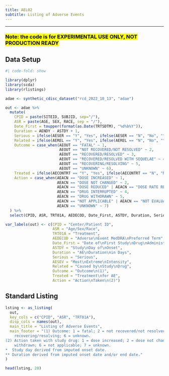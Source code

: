 ```yaml
---
title: AEL02
subtitle: Listing of Adverse Events
---
```


------------------------------------------------------------------------

### <mark style="background-color: #FFFF00">**Note: the code is for EXPERIMENTAL USE ONLY, NOT PRODUCTION READY**</mark>

::: panel-tabset
## Data Setup

```r
#| code-fold: show

library(dplyr)
library(scda)
library(rlistings)

adae <- synthetic_cdisc_dataset("rcd_2022_10_13", "adae")

out <- adae %>% 
  mutate(
    CPID = paste(SITEID, SUBJID, sep="/"),
    ASR = paste(AGE, SEX, RACE, sep = "/"),
    Date_First = toupper(format(as.Date(TRTSDTM), "%d%b%Y")),
    Duration = AENDY - ASTDY + 1,
    Serious = ifelse(AESER == "Y", "Yes", ifelse(AESER == "N", "No", "")),
    Related = ifelse(AEREL == "Y", "Yes", ifelse(AEREL == "N", "No", "")),
    Outcome = case_when(AEOUT == "FATAL" ~ 1,
                        AEOUT == "NOT RECOVERED/NOT RESOLVED" ~ 2,
                        AEOUT == "RECOVERED/RESOLVED" ~ 3,
                        AEOUT == "RECOVERED/RESOLVED WITH SEQUELAE" ~ 4,
                        AEOUT == "RECOVERING/RESOLVING" ~ 5,
                        AEOUT == "UNKNOWN" ~ 6),
    Treated = ifelse(AECONTRT == "Y", "Yes", ifelse(AECONTRT == "N", "No", "")),
    Action = case_when(AEACN == "DOSE INCREASED" ~ 1,
                       AEACN == "DOSE NOT CHANGED" ~ 2,
                       AEACN == "DOSE REDUCED" | AEACN == "DOSE RATE REDUCED" ~ 3,
                       AEACN == "DRUG INTERRUPTED" ~ 4,
                       AEACN == "DRUG WITHDRAWN" ~ 5,
                       AEACN == "NOT APPLICABLE" | AEACN == "NOT EVALUABLE" ~ 6,
                       AEACN == "UNKNOWN" ~ 7)
  ) %>% 
  select(CPID, ASR, TRT01A, AEDECOD, Date_First, ASTDY, Duration, Serious, AESEV,  Related, Outcome, Treated, Action)

var_labels(out) <- c(CPID = "Center/Patient ID", 
                     ASR = "Age/Sex/Race",
                     TRT01A = "Treatment",
                     AEDECOD = "Adverse\nEvent MedDRA\nPreferred Term",
                     Date_First = "Date of\nFirst Study\nDrug\nAdministration",
                     ASTDY = "Study\nDay of\nOnset",
                     Duration = "AE\nDuration\nin Days",
                     Serious = "Serious",
                     AESEV = "Most\nExtreme\nIntensity",
                     Related = "Caused by\nStudy\nDrug",
                     Outcome = "Outcome\n(1)",
                     Treated = "Treatment\nfor AE",
                     Action = "Action\nTaken\n(2)")
```

## Standard Listing

```r
lsting <- as_listing(
  out,
  key_cols = c("CPID", "ASR", "TRT01A"), 
  disp_cols = names(out),
  main_title = "Listing of Adverse Events",
  main_footer = "(1) Outcome: 1 = fatal; 2 = not recovered/not resolved; 3 = recovered/resolved; 4 = recovered/resolved with sequelae; 5 =           
    recovering/resolving; 6 = unknown.                                                                                                  
(2) Action taken with study drug: 1 = dose increased; 2 = dose not changed; 3 = dose reduced; 4 = drug interrupted; 5 = drug        
    withdrawn; 6 = not applicable; 7 = unknown.                                                                                         
*  Study day derived from imputed onset date.                                                                                       
** Duration derived from imputed onset date and/or end date."
)

head(lsting, 20)
```
:::
